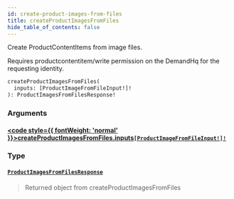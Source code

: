 ```yaml
---
id: create-product-images-from-files
title: createProductImagesFromFiles
hide_table_of_contents: false
---
```








Create ProductContentItems from image files.
            
Requires productcontentitem/write permission on the DemandHq for the requesting identity.

```graphql
createProductImagesFromFiles(
  inputs: [ProductImageFromFileInput!]!
): ProductImagesFromFilesResponse!
```


### Arguments

#### [<code style={{ fontWeight: 'normal' }}>createProductImagesFromFiles.<b>inputs</b></code>](#)<Bullet />[`[ProductImageFromFileInput!]!`](/demand/api/graphql-admin/reference/inputs/product-image-from-file-input) <Badge class="secondary" text="non-null"/> <Badge class="secondary" text="input"/>
> 
> 

### Type

#### [`ProductImagesFromFilesResponse`](/demand/api/graphql-admin/reference/objects/product-images-from-files-response) <Badge class="secondary" text="object"/>
> Returned object from createProductImagesFromFiles
> 





